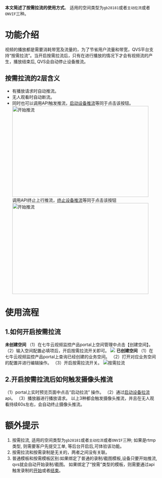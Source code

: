 **本文简述了按需拉流的使用方式**。
适用的空间类型为`gb28181`或者`主动拉流`或者`ONVIF`三种。
# **功能介绍**
视频的播放都是需要消耗带宽及流量的，为了节省用户流量和带宽，QVS平台支持“按需拉流”。当开启按需拉流后，只有在进行播放的情况下才会有视频流的产生，播放结束后, QVS会自动停止设备推流。
## 按需拉流的2层含义
* 有播放请求时自动推流。
* 无人观看时自动断流。
* 同时也可以调用API触发推流，[启动设备推流](https://developer.qiniu.com/qvs/6907/start-device)等同于点击该按钮。<br>  <img src="https://dn-odum9helk.qbox.me/FiREN3b9sFFPsQGUChrSdbr8USEH" width = "450" height = "300" alt="开始推流" align=center /> <br>调用API终止上行推流，[终止设备推流](https://developer.qiniu.com/qvs/6908/stop-device)等同于点击该按钮 <br> <img src="https://dn-odum9helk.qbox.me/Fts8xYXQsozNmsDHM7qMkaQdZsym" width = "450" height = "300" alt="开始推流" align=center />

# **使用流程**
## **1.如何开启按需拉流**
**未创建空间**
（1）在七牛云视频监控产品portal上空间管理中点击【创建空间】。
（2）输入空间配置必填项后，开启按需拉流开关即可。
![](https://dn-odum9helk.qbox.me/FlI2TPtpmOTVuqjBKgSuErvQ4lUH)
**已创建空间**
（1）在七牛云视频监控产品portal上查询已经创建的业务空间。
（2）打开对应业务空间的配置并进行编辑操作。
（3）开启按需拉流开关。
![按需拉流](https://dn-odum9helk.qbox.me/FnVplc5T8UIeD9LOjfBxyvn_Qde2)
## **2.开启按需拉流后如何触发摄像头推流**
（1）portal上实时预览页面中点击“启动拉流” 操作。
（2）通过[启动设备拉流](https://developer.qiniu.com/qvs/6907/start-device)api。
（3）播放器进行播放请求。
以上3种都会触发摄像头推流，并且在无人观看持续60s左右，会自动终止摄像头推流。

# **额外提示**
1. 按需拉流, 适用的空间类型为`gb28181`或者`主动拉流`或者`ONVIF`三种; 如果是rtmp类型, 则需要客户先提交工单, 等后台开启后,可体验该功能。
2. 按需拉流和按需录制是无关的，两者之间没有关联。
3. 普通模板和按需模板区别:如果绑定了普通的录制/截图模板,设备只要开始推流, qvs就会自动开始录制/截图。 如果绑定了“按需”类型的模板，则需要通过api触发录制的[开始](https://developer.qiniu.com/qvs/6743/start-record-stream)或者[结束](https://developer.qiniu.com/qvs/6744/stop-record-stream)。
